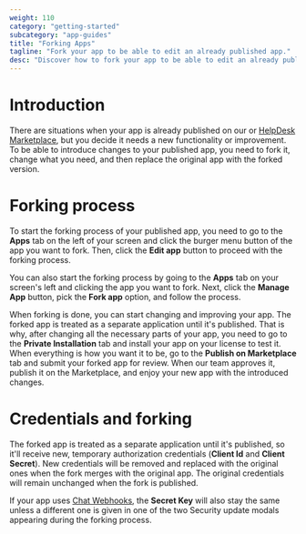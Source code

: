 ```yaml
---
weight: 110
category: "getting-started"
subcategory: "app-guides"
title: "Forking Apps"
tagline: "Fork your app to be able to edit an already published app."
desc: "Discover how to fork your app to be able to edit an already published app."
---
```


# Introduction

There are situations when your app is already published on our <Placeholder id="LIVECHAT_MARKETPLACE_URL"/> or <a href="https://www.helpdesk.com/marketplace/" target="_blank">HelpDesk Marketplace</a>, but you decide it needs a new functionality or improvement. To be able to introduce changes to your published app, you need to fork it, change what you need, and then replace the original app with the forked version. 

# Forking process

To start the forking process of your published app, you need to go to the **Apps** tab on the left of your screen and click the burger menu button of the app you want to fork. Then, click the **Edit app** button to proceed with the forking process.

You can also start the forking process by going to the **Apps** tab on your screen's left and clicking the app you want to fork. Next, click the **Manage App** button, pick the **Fork app** option, and follow the process.

When forking is done, you can start changing and improving your app. The forked app is treated as a separate application until it's published. That is why, after changing all the necessary parts of your app, you need to go to the **Private Installation** tab and install your app on your license to test it. When everything is how you want it to be, go to the **Publish on Marketplace** tab and submit your forked app for review. When our team approves it, publish it on the Marketplace, and enjoy your new app with the introduced changes.

# Credentials and forking

The forked app is treated as a separate application until it's published, so it'll receive new, temporary authorization credentials (**Client Id** and **Client Secret**). New credentials will be removed and replaced with the original ones when the fork merges with the original app. The original credentials will remain unchanged when the fork is published.

If your app uses <a href="https://platform.text.com/docs/getting-started/app-guides/chat-webhooks" target="_blank">Chat Webhooks</a>, the **Secret Key** will also stay the same unless a different one is given in one of the two Security update modals appearing during the forking process.

